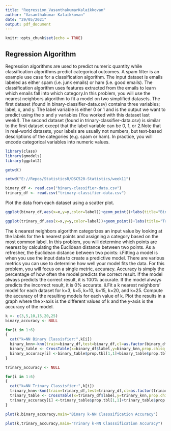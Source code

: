 ```yaml
---
title: "Regression_VasanthakumarKalaikkovan"
author: "Vasanthakumar Kalaikkovan"
date: "29/05/2021"
output: pdf_document
---
```


```r
knitr::opts_chunk$set(echo = TRUE)
```

## Regression Algorithm

Regression algorithms are used to predict numeric quantity while classification algorithms predict categorical outcomes. A spam filter is an example use case for a classification algorithm. The input dataset is emails labeled as either spam (i.e. junk emails) or ham (i.e. good emails). The classification algorithm uses features extracted from the emails to learn which emails fall into which category.In this problem, you will use the nearest neighbors algorithm to fit a model on two simplified datasets. The first dataset (found in binary-classifier-data.csv) contains three variables; label, x, and y. The label variable is either 0 or 1 and is the output we want to predict using the x and y variables (You worked with this dataset last week!). The second dataset (found in trinary-classifier-data.csv) is similar to the first dataset except that the label variable can be 0, 1, or 2.Note that in real-world datasets, your labels are usually not numbers, but text-based descriptions of the categories (e.g. spam or ham). In practice, you will encode categorical variables into numeric values.

```r
library(class)
library(gmodels)
library(ggplot2)

getwd()

setwd("E://Repos/StatisticsR/DSC520-Statistics/week11")

binary_df <- read.csv("binary-classifier-data.csv")
trinary_df <- read.csv("trinary-classifier-data.csv")
```
Plot the data from each dataset using a scatter plot.

```r
ggplot(binary_df,aes(x=x,y=y,color=label))+geom_point()+labs(title="Binary Classifier Scatter Plot")
```

```r
ggplot(trinary_df,aes(x=x,y=y,color=label))+geom_point()+labs(title="Trinary Classifier Scatter Plot")
```

The k nearest neighbors algorithm categorizes an input value by looking at the labels for the k nearest points and assigning a category based on the most common label. In this problem, you will determine which points are nearest by calculating the Euclidean distance between two points. As a refresher, the Euclidean distance between two points: i.Fitting a model is when you use the input data to create a predictive model. There are various metrics you can use to determine how well your model fits the data. For this problem, you will focus on a single metric, accuracy. Accuracy is simply the percentage of how often the model predicts the correct result. If the model always predicts the correct result, it is 100% accurate. If the model always predicts the incorrect result, it is 0% accurate.                    ii.Fit a k nearest neighbors’ model for each dataset for k=3, k=5, k=10, k=15, k=20, and k=25. Compute the accuracy of the resulting models for each value of k. Plot the results in a graph where the x-axis is the different values of k and the y-axis is the accuracy of the model.

```r
k <- c(3,5,10,15,20,25)
binary_accuracy <- NULL

for(i in 1:6)
{
  cat("k=NN Binary Classisfier:",k[i])
  binary_knn<-knn(train=binary_df,test=binary_df,cl=as.factor(binary_df$label),k=k[i])
  binary_table <- CrossTable(x=binary_df$label,y=binary_knn,prop.chisq = FALSE)
  binary_accuracy[i] <-binary_table$prop.tbl[1,1]+binary_table$prop.tbl[2,2]
}
```

```r

trinary_accuracy <- NULL

for(i in 1:6)
{
  cat("k=NN Trinary Classisfier:",k[i])
  trinary_knn<-knn(train=trinary_df,test=trinary_df,cl=as.factor(trinary_df$label),k=k[i])
  trinary_table <- CrossTable(x=trinary_df$label,y=trinary_knn,prop.chisq = FALSE)
  trinary_accuracy[i] <-trinary_table$prop.tbl[1,1]+trinary_table$prop.tbl[2,2]
}
```
```r
plot(k,binary_accuracy,main="Binary k-NN Classsification Accuracy")
```
```r
plot(k,trinary_accuracy,main="Trinary k-NN Classsification Accuracy")
```







